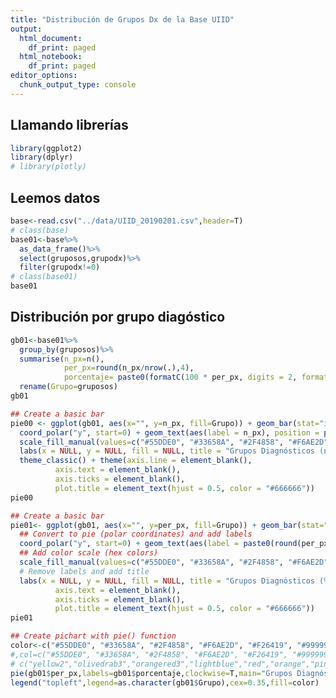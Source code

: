 ```yaml
---
title: "Distribución de Grupos Dx de la Base UIID"
output:
  html_document:
    df_print: paged
  html_notebook:
    df_print: paged
editor_options: 
  chunk_output_type: console
---
```


## Llamando librerías
```r
library(ggplot2)
library(dplyr)
# library(plotly)
```

## Leemos datos
```r
base<-read.csv("../data/UIID_20190201.csv",header=T)
# class(base)
base01<-base%>%
  as_data_frame()%>%
  select(gruposos,grupodx)%>%
  filter(grupodx!=0)
# class(base01)
base01
```

## Distribución por grupo diagóstico

```r
gb01<-base01%>%
  group_by(gruposos)%>%
  summarise(n_px=n(),
            per_px=round(n_px/nrow(.),4),
            porcentaje= paste0(formatC(100 * per_px, digits = 2, format = "f"), "%"))%>%
  rename(Grupo=gruposos)
gb01
```
```r
## Create a basic bar
pie00 <- ggplot(gb01, aes(x="", y=n_px, fill=Grupo)) + geom_bar(stat="identity", width=1)+
  coord_polar("y", start=0) + geom_text(aes(label = n_px), position = position_stack(vjust = 0.5),size=2) +
  scale_fill_manual(values=c("#55DDE0", "#33658A", "#2F4858", "#F6AE2D", "#F26419", "#999999","#CC6666", "#9999CC", "#66CC99")) +
  labs(x = NULL, y = NULL, fill = NULL, title = "Grupos Diagnósticos (n)")+
  theme_classic() + theme(axis.line = element_blank(),
          axis.text = element_blank(),
          axis.ticks = element_blank(),
          plot.title = element_text(hjust = 0.5, color = "#666666"))
pie00
```

```r
## Create a basic bar
pie01<- ggplot(gb01, aes(x="", y=per_px, fill=Grupo)) + geom_bar(stat="identity", width=1) +
  ## Convert to pie (polar coordinates) and add labels
  coord_polar("y", start=0) + geom_text(aes(label = paste0(round(per_px*100,4), "%")), position = position_stack(vjust =0.5),size=2) + 
  ## Add color scale (hex colors)
  scale_fill_manual(values=c("#55DDE0", "#33658A", "#2F4858", "#F6AE2D", "#F26419", "#999999","#CC6666", "#9999CC", "#66CC99"))  + 
  # Remove labels and add title
  labs(x = NULL, y = NULL, fill = NULL, title = "Grupos Diagnósticos (%)") + theme_classic() + theme(axis.line = element_blank(), ## Tidy up the theme
          axis.text = element_blank(),
          axis.ticks = element_blank(),
          plot.title = element_text(hjust = 0.5, color = "#666666"))
pie01
```


```r
## Create pichart with pie() function
color<-c("#55DDE0", "#33658A", "#2F4858", "#F6AE2D", "#F26419", "#999999","#CC6666", "#9999CC", "#66CC99")
#,col=c("#55DDE0", "#33658A", "#2F4858", "#F6AE2D", "#F26419", "#999999","#CC6666", "#9999CC", "#66CC99"))
# c("yellow2","olivedrab3","orangered3","lightblue","red","orange","pink","black","darkblue")
pie(gb01$per_px,labels=gb01$porcentaje,clockwise=T,main="Grupos Diagnósticos (%)",col=color)
legend("topleft",legend=as.character(gb01$Grupo),cex=0.35,fill=color)

```